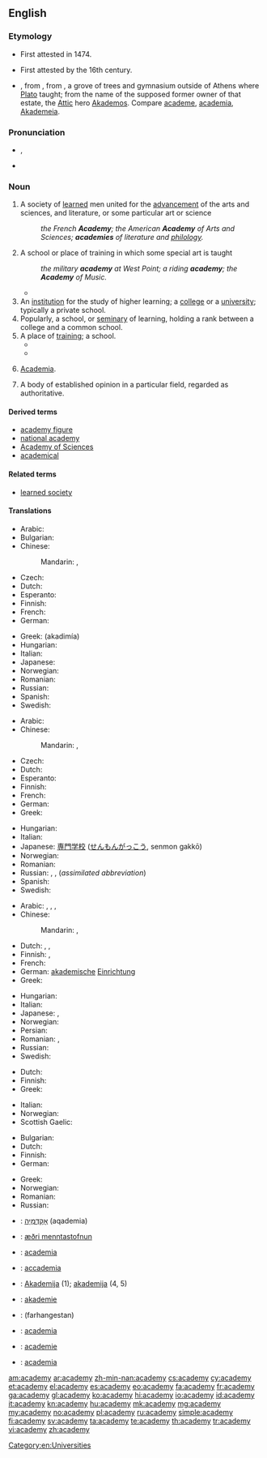==English==
{{wikipedia|dab=Academy (disambiguation)|mul=Academy}}

===Etymology===
* First attested in 1474.
* {{sense|any school}} First attested by the 16th century.
* {{etyl|fr}} {{term|académie|lang=fr}}, from {{etyl|la}} {{term|academia|acadēmīa|lang=la}}, from {{etyl|grc}} {{term|lang=grc|Ἀκαδημία|tr=Akadēmia}}, a grove of trees and gymnasium outside of Athens where [[w:Plato|Plato]] taught; from the name of the supposed former owner of that estate, the [[w:Attica|Attic]] hero [[w:Akademos|Akademos]]. Compare [[academe]], [[academia]], [[Akademeia]].

===Pronunciation===
* {{IPA|/ə.ˈkæd.ə.mi/}}, {{X-SAMPA|/@"k{d@mi/}}
* {{audio|en-us-academy.ogg|Audio (US)}}

===Noun===
{{en-noun|academ|ies}}

# A society of [[learned]] men united for the [[advancement]] of the arts and sciences, and literature, or some particular art or science
#: ''the French '''Academy'''; the American '''Academy''' of Arts and Sciences; '''academies''' of literature and [[philology]].''
# A school or place of training in which some special art is taught
#: ''the military '''academy''' at West Point; a riding '''academy'''; the '''Academy''' of Music.''
#*{{quote-book|year=1956|author=[[w:Delano Ames|Delano Ames]]|title=Crime out of Mind|chapter=9|url=http://openlibrary.org/works/OL5915292W|passage=Rudolf was the bold, bad Baron of traditional melodrama.  Irene was young, as pretty as a picture, fresh from a music '''academy''' in England.  He was the scion of an ancient noble family; she an orphan without money or friends.}}
# An [[institution]] for the study of higher learning; a [[college]] or a [[university]]; typically a private school.
# Popularly, a school, or [[seminary]] of learning, holding a rank between a college and a common school.
# A place of [[training]]; a school.
#* {{quote-book|title=The history of England from the revolution in 1688, to the death of George II|page=449|author=[[w:Tobias Smollett|Tobias Smollett]]|year_published=1805|passage=The artists of London had long maintained a private '''academy''' for improvement in the art of drawing from living figures|year=1760-5}}
#* {{quote-book|title=The life of David Hume|author=[[w:David Hume|David Hume]]|passage=In this year 1633, I became acquainted with Nicholas Fiske, licentiate in physic, who was born in Suffolk, near Framingham* Castle, of very good parentage, who educated him at country schools, until he was fit for the university; but he went not to the '''academy''', studying at home both astrology and physic, which he afterwards practised in Colchester; and there was well acquainted with Dr Gilbert, who wrote "De Magnete".|year=1776|url=http://books.google.com/books?id=0c5hLAjitzYC&pg=PA140&dq=inauthor:%22david+hume%22+%22academy%22+-%22French+academy%22+-intitle:History&hl=en&sa=X&ei=FekmT43AN8K00AG7zcHKCA&ved=0CF8Q6AEwBg#v=onepage&q&f=false}}
# {{context|with ''the''|without reference to any specific academy}} [[academia|Academia]].
# A body of established opinion in a particular field, regarded as authoritative.

====Derived terms====
* [[academy figure]]
* [[national academy]]
* [[Academy of Sciences]]
* [[academical]]

====Related terms====
* [[learned society]]

====Translations====
{{trans-top|learned society}}
* Arabic: {{t-|ar|مجمع|m|tr=májma3|sc=Arab}}
* Bulgarian: {{t-|bg|академия}}
* Chinese:
*: Mandarin: {{t|zh|學會|sc=Hani}}, {{t|zh|学会|tr=xuéhuì|sc=Hani}}
* Czech: {{t-|cs|akademie|f}}
* Dutch: {{t+|nl|academie|f}}
* Esperanto: {{t-|eo|akademio}}
* Finnish: {{t-|fi|akatemia}}
* French: {{t+|fr|académie|f}}
* German: {{t+|de|Akademie|f}}
{{trans-mid}}
* Greek: {{t+|el|ακαδημία|f}} (akadimía)
* Hungarian: {{t+|hu|akadémia}}
* Italian: {{t+|it|accademia|f}}
* Japanese: {{t+|ja|学会|tr=がっかい, gakkai|sc=Jpan}}
* Norwegian: {{t+|no|akademi|n}}
* Romanian: {{t+|ro|academie|f}}
* Russian: {{t+|ru|академия|f|tr=akadémija}}
* Spanish: {{t+|es|academia|f}}
* Swedish: {{t+|sv|akademi|c}}
{{trans-bottom}}

{{trans-top|specialized school}}
* Arabic: {{t-|ar|مجمع|m|tr=májma3|sc=Arab}}
* Chinese:
*: Mandarin: {{t|zh|學院|sc=Hani}}, {{t|zh|学院|tr=xuéyuàn|sc=Hani}}
* Czech: {{t-|cs|akademie|f}}
* Dutch: {{t+|nl|academie|f}}
* Esperanto: {{t-|eo|akademio|xs=Esperanto}}
* Finnish: {{t-|fi|akatemia}}
* French: {{t+|fr|académie|f}}
* German: {{t+|de|Akademie|f}}
* Greek: {{t+|el|ακαδημία|f|tr=akadimía}}
{{trans-mid}}
* Hungarian: {{t+|hu|akadémia}}
* Italian: {{t+|it|accademia|m}}
* Japanese: [[専門学校]] ([[せんもんがっこう]], senmon gakkō)
* Norwegian: {{t+|no|akademi|n}}
* Romanian: {{t+|ro|academie|f}}
* Russian: {{t+|ru|академия|f|tr=akadémija}}, {{t+|ru|высшее учебное заведение|n|tr=výsšeje učébnoje zavedénije}}, {{t+|ru|вуз|m|tr=vuz}} (''assimilated abbreviation'')
* Spanish: {{t+|es|cantera|f}}
* Swedish: {{t+|sv|akademi|c}}
{{trans-bottom}}

{{trans-top|college or university}}
* Arabic: {{t-|ar|مجمع|m|tr=májma3|sc=Arab}}, {{t+|ar|جامعة|f|tr=jaami3a|sc=Arab}}, {{t-|ar|معهد|m|tr=má3had|sc=Arab}}, {{t-|ar|أكاديمية|f|tr='akadimiyya|sc=Arab}}
* Chinese:
*: Mandarin: {{t|zh|學院|sc=Hani}}, {{t|zh|学院|tr=xuéyuàn|sc=Hani}}
* Dutch: {{t+|nl|academie|f}}, {{t+|nl|universiteit}}, {{t+|nl|college}}
* Finnish: {{t+|fi|yliopisto}}, {{t+|fi|korkeakoulu}}
* French: {{t+|fr|académie|f}}
* German: [[akademisch]]e [[Einrichtung]] {{f}}
* Greek: {{t+|el|ακαδημία|f|tr=akadimía}}
{{trans-mid}}
* Hungarian: {{t+|hu|akadémia}}
* Italian: {{t+|it|accademia}}
* Japanese: {{t-|ja|学園|tr=がくえん, gakuen|sc=Jpan}}, {{t+|ja|学院|tr=がくいん, gakuin|sc=Jpan}}
* Norwegian: {{t+|no|akademi|n}}
* Persian: {{t+|fa|دانشگاه|tr=dânešgâh|sc=fa-Arab}}
* Romanian: {{t+|ro|academie|f}}, {{t+|ro|universitate|f}}
* Russian: {{t+|ru|академия|f|tr=akadémija}}
* Swedish: {{t+|sv|akademi|c}}
{{trans-bottom}}

{{trans-top|seminary}}
* Dutch: {{t+|nl|academie|f}}
* Finnish: {{t+|fi|seminaari}}
* Greek: {{t+|el|ακαδημία|f|tr=akadimía}}
{{trans-mid}}
* Italian: {{t-|it|seminario|m}}
* Norwegian: {{t+|no|akademi|n}}
* Scottish Gaelic: {{t-|gd|àrd-sgoil|f|xs=Scottish Gaelic}}
{{trans-bottom}}

{{trans-top|place of training, school}}
* Bulgarian: {{t+|bg|школа}}
* Dutch: {{t+|nl|academie|f}}
* Finnish: {{t-|fi|akatemia}}
* German: {{t+|de|Akademie|f}}
{{trans-mid}}
* Greek: {{t+|el|ακαδημία|f|tr=akadimía}}
* Norwegian: {{t+|no|akademi|n}}
* Romanian: {{t+|ro|academie|f}}
* Russian: {{t+|ru|академия|f|tr=akadémija}}
{{trans-bottom}}

{{checktrans-top}}
* {{ttbc|he}}: [[אקדמיה|אָקָדֶמְיָה]] (aqademia) {{f}}
* {{ttbc|is}}: [[æðri menntastofnun]]
* {{ttbc|ia}}: [[academia]]
* {{ttbc|it}}: [[accademia]] {{f}}
* {{ttbc|lt}}: [[Akademija]] {{f}} (1); [[akademija]] {{f}} (4, 5)
{{trans-mid}}
* {{ttbc|nov}}: [[akademie]]
* {{ttbc|fa}}: {{fa-Arab|[[فرهنگستان]]}} (farhangestan)
* {{ttbc|pt}}: [[academia]] {{f}}
* {{ttbc|ro}}: [[academie]] {{f}}
* {{ttbc|es}}: [[academia]] {{f}}
{{trans-bottom}}

[[Category:en:Universities]]

[[am:academy]]
[[ar:academy]]
[[zh-min-nan:academy]]
[[cs:academy]]
[[cy:academy]]
[[et:academy]]
[[el:academy]]
[[es:academy]]
[[eo:academy]]
[[fa:academy]]
[[fr:academy]]
[[ga:academy]]
[[gl:academy]]
[[ko:academy]]
[[hi:academy]]
[[io:academy]]
[[id:academy]]
[[it:academy]]
[[kn:academy]]
[[hu:academy]]
[[mk:academy]]
[[mg:academy]]
[[my:academy]]
[[no:academy]]
[[pl:academy]]
[[ru:academy]]
[[simple:academy]]
[[fi:academy]]
[[sv:academy]]
[[ta:academy]]
[[te:academy]]
[[th:academy]]
[[tr:academy]]
[[vi:academy]]
[[zh:academy]]